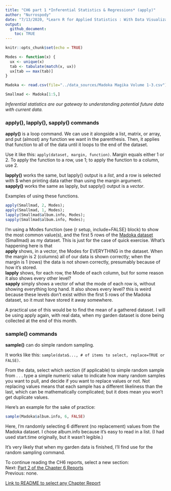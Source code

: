 ```yaml
---
title: "CH6 part 1 *Inferential Statistics & Regressions* (apply)"
author: "Nurrospody"
date: "7/13/2020, *Learn R for Applied Statistics : With Data Visualizations, Regressions, and Statistics*"
output:
  github_document:
    toc: TRUE
---
```


```r
knitr::opts_chunk$set(echo = TRUE)

Modes <- function(x) {
  ux <- unique(x)
  tab <- tabulate(match(x, ux))
  ux[tab == max(tab)]
}

Madoka <- read.csv(file="../data_sources/Madoka Magika Volume 1-3.csv")

Smallmad <- Madoka[1:5,]
```

*Inferential statistics are our gateway to understanding potential future data with current data.*   

### apply(), lapply(), sapply() commands  

**apply()** is a loop command.  We can use it alongside a list, matrix, or array, and put (almost) any function we want in the parenthesis.  Then, it applies that function to all of the data until it loops to the end of the dataset.  

Use it like this: ```apply(dataset, margin, function)```.  Margin equals either 1 or 2.  To apply the function to a row, use 1; to apply the function to a column, use 2.  

**lapply()** works the same, but lapply() output is a *list*, and a row is selected with $ when printing data rather than using the margin argument.  
**sapply()** works the same as lapply, but sapply() output is a *vector*.

Examples of using these functions.
```r
apply(Smallmad, 2, Modes); 
apply(Smallmad, 1, Modes);
lapply(Smallmad$album.info, Modes); 
sapply(Smallmad$album.info, Modes); 
```
I'm using a Modes function (see {r setup, include=FALSE} block) to show the most common value(s), and the first 5 rows of the [Madoka dataset](https://github.com/Nurrospody/SOURCE-Statistics-ILC/blob/master/data_sources/Madoka%20Magika%20Volume%201-3.csv) (Smallmad) as my dataset.  This is just for the case of quick exercise.  What's happening here is that  
**apply** shows, in a vector, the Modes for EVERYTHING in the dataset.  When the margin is 2 (columns) all of our data is shown correctly; when the margin is 1 (rows) the data is not shown correctly, presumably because of how it's stored.  
**lapply** shows, for each row, the Mode of each column, but for some reason it also shows every other level?  
**sapply** simply shows a vector of what the mode of each row is, without showing everything long hand.  It also shows every level?  this is weird because these levels don't exist within the first 5 rows of the Madoka dataset, so it must have stored it away somewhere.  

A practical use of this would be to find the mean of a gathered dataset.  I will be using apply again, with real data, when my garden dataset is done being collected at the end of this month.  

### sample() commands

**sample()** can do simple random sampling.  

It works like this: ```sample(data$..., # of items to select, replace=TRUE or FALSE)```.  

From the data, select which section (if applicable) to simple random sample from . . . type a simple numeric value to indicate how many random samples you want to pull, and decide if you want to replace values or not.  Not replacing values means that each sample has a different likeliness than the last, which can be mathematically complicated; but it does mean you won't get duplicate values.

Here's an example for the sake of practice: 
```r
sample(Madoka$album.info, 6, FALSE)
```
Here, I'm randomly selecting 6 different (no replacement) values from the Madoka dataset.  I chose album.info because it's easy to read in a list.  (I had used start.time originally, but it wasn't legible.)  

It's very likely that when my garden data is finished, I'll find use for the random sampling command.
















To continue reading the CH6 reports, select a new section:  
Next: [Part 2 of the Chapter 6 Reports](https://github.com/Nurrospody/SOURCE-Statistics-ILC/blob/master/Chapter%20Reports/CH6-part2.md)  
Previous: none.  
  
[Link to README to select any Chapter Report](https://github.com/Nurrospody/SOURCE-Statistics-ILC/blob/master/README.md)
